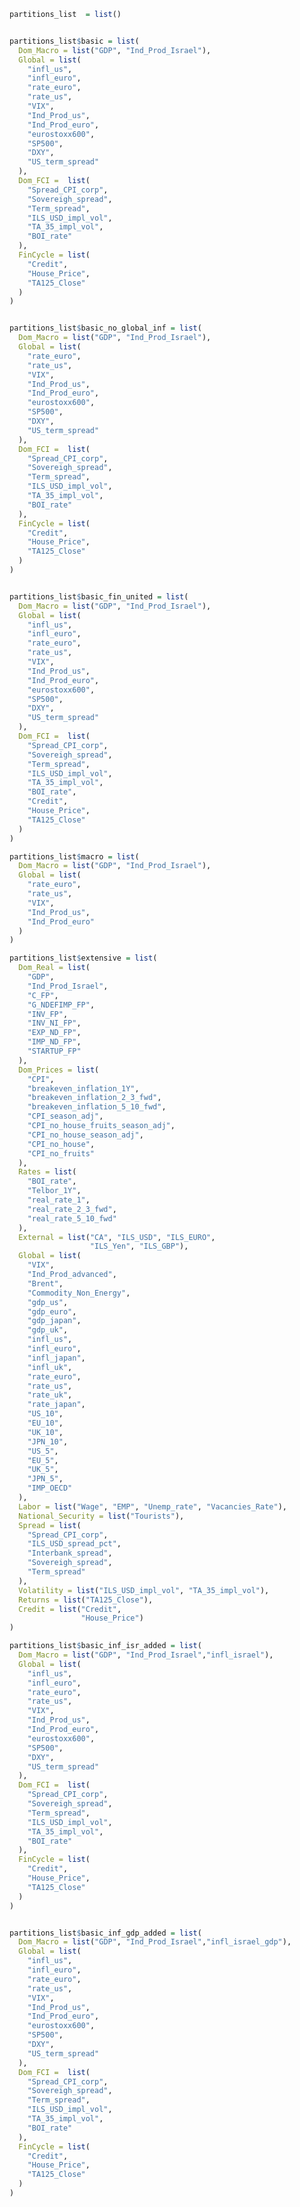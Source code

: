 

```r


partitions_list  = list()



```


```r

partitions_list$basic = list(
  Dom_Macro = list("GDP", "Ind_Prod_Israel"),
  Global = list(
    "infl_us",
    "infl_euro",
    "rate_euro",
    "rate_us",
    "VIX",
    "Ind_Prod_us",
    "Ind_Prod_euro",
    "eurostoxx600",
    "SP500",
    "DXY",
    "US_term_spread"
  ),
  Dom_FCI =  list(
    "Spread_CPI_corp",
    "Sovereigh_spread",
    "Term_spread",
    "ILS_USD_impl_vol",
    "TA_35_impl_vol",
    "BOI_rate"
  ),
  FinCycle = list(
    "Credit",
    "House_Price",
    "TA125_Close"
  )
)



```


```r

partitions_list$basic_no_global_inf = list(
  Dom_Macro = list("GDP", "Ind_Prod_Israel"),
  Global = list(
    "rate_euro",
    "rate_us",
    "VIX",
    "Ind_Prod_us",
    "Ind_Prod_euro",
    "eurostoxx600",
    "SP500",
    "DXY",
    "US_term_spread"
  ),
  Dom_FCI =  list(
    "Spread_CPI_corp",
    "Sovereigh_spread",
    "Term_spread",
    "ILS_USD_impl_vol",
    "TA_35_impl_vol",
    "BOI_rate"
  ),
  FinCycle = list(
    "Credit",
    "House_Price",
    "TA125_Close"
  )
)



```


```r

partitions_list$basic_fin_united = list(
  Dom_Macro = list("GDP", "Ind_Prod_Israel"),
  Global = list(
    "infl_us",
    "infl_euro",
    "rate_euro",
    "rate_us",
    "VIX",
    "Ind_Prod_us",
    "Ind_Prod_euro",
    "eurostoxx600",
    "SP500",
    "DXY",
    "US_term_spread"
  ),
  Dom_FCI =  list(
    "Spread_CPI_corp",
    "Sovereigh_spread",
    "Term_spread",
    "ILS_USD_impl_vol",
    "TA_35_impl_vol",
    "BOI_rate",
    "Credit",
    "House_Price",
    "TA125_Close"
  )
)


```


```r

partitions_list$macro = list(
  Dom_Macro = list("GDP", "Ind_Prod_Israel"),
  Global = list(
    "rate_euro",
    "rate_us",
    "VIX",
    "Ind_Prod_us",
    "Ind_Prod_euro"
  )
)

```


```r

partitions_list$extensive = list(
  Dom_Real = list(
    "GDP",
    "Ind_Prod_Israel",
    "C_FP",
    "G_NDEFIMP_FP",
    "INV_FP",
    "INV_NI_FP",
    "EXP_ND_FP",
    "IMP_ND_FP",
    "STARTUP_FP"
  ),
  Dom_Prices = list(
    "CPI",
    "breakeven_inflation_1Y",
    "breakeven_inflation_2_3_fwd",
    "breakeven_inflation_5_10_fwd",
    "CPI_season_adj",
    "CPI_no_house_fruits_season_adj",
    "CPI_no_house_season_adj",
    "CPI_no_house",
    "CPI_no_fruits"
  ),
  Rates = list(
    "BOI_rate",
    "Telbor_1Y",
    "real_rate_1",
    "real_rate_2_3_fwd",
    "real_rate_5_10_fwd"
  ),
  External = list("CA", "ILS_USD", "ILS_EURO",
                  "ILS_Yen", "ILS_GBP"),
  Global = list(
    "VIX",
    "Ind_Prod_advanced",
    "Brent",
    "Commodity_Non_Energy",
    "gdp_us",
    "gdp_euro",
    "gdp_japan",
    "gdp_uk",
    "infl_us",
    "infl_euro",
    "infl_japan",
    "infl_uk",
    "rate_euro",
    "rate_us",
    "rate_uk",
    "rate_japan",
    "US_10",
    "EU_10",
    "UK_10",
    "JPN_10",
    "US_5",
    "EU_5",
    "UK_5",
    "JPN_5",
    "IMP_OECD"
  ),
  Labor = list("Wage", "EMP", "Unemp_rate", "Vacancies_Rate"),
  National_Security = list("Tourists"),
  Spread = list(
    "Spread_CPI_corp",
    "ILS_USD_spread_pct",
    "Interbank_spread",
    "Sovereigh_spread",
    "Term_spread"
  ),
  Volatility = list("ILS_USD_impl_vol", "TA_35_impl_vol"),
  Returns = list("TA125_Close"),
  Credit = list("Credit",
                "House_Price")
)

```


```r

partitions_list$basic_inf_isr_added = list(
  Dom_Macro = list("GDP", "Ind_Prod_Israel","infl_israel"),
  Global = list(
    "infl_us",
    "infl_euro",
    "rate_euro",
    "rate_us",
    "VIX",
    "Ind_Prod_us",
    "Ind_Prod_euro",
    "eurostoxx600",
    "SP500",
    "DXY",
    "US_term_spread"
  ),
  Dom_FCI =  list(
    "Spread_CPI_corp",
    "Sovereigh_spread",
    "Term_spread",
    "ILS_USD_impl_vol",
    "TA_35_impl_vol",
    "BOI_rate"
  ),
  FinCycle = list(
    "Credit",
    "House_Price",
    "TA125_Close"
  )
)



```


```r

partitions_list$basic_inf_gdp_added = list(
  Dom_Macro = list("GDP", "Ind_Prod_Israel","infl_israel_gdp"),
  Global = list(
    "infl_us",
    "infl_euro",
    "rate_euro",
    "rate_us",
    "VIX",
    "Ind_Prod_us",
    "Ind_Prod_euro",
    "eurostoxx600",
    "SP500",
    "DXY",
    "US_term_spread"
  ),
  Dom_FCI =  list(
    "Spread_CPI_corp",
    "Sovereigh_spread",
    "Term_spread",
    "ILS_USD_impl_vol",
    "TA_35_impl_vol",
    "BOI_rate"
  ),
  FinCycle = list(
    "Credit",
    "House_Price",
    "TA125_Close"
  )
)



```

